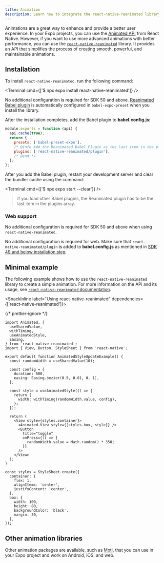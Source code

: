 ```yaml
---
title: Animation
description: Learn how to integrate the react-native-reanimated library and use it in your Expo project.
---
```



Animations are a great way to enhance and provide a better user experience. In your Expo projects, you can use the [Animated API](https://reactnative.dev/docs/next/animations) from React Native. However, if you want to use more advanced animations with better performance, you can use the [`react-native-reanimated`](https://docs.swmansion.com/react-native-reanimated/) library. It provides an API that simplifies the process of creating smooth, powerful, and maintainable animations.

## Installation

To install `react-native-reanimated`, run the following command:

<Terminal cmd={['$ npx expo install react-native-reanimated']} />

<Tabs>

<Tab label="SDK 50 and higher">

No additional configuration is required for SDK 50 and above. [Reanimated Babel plugin](https://docs.swmansion.com/react-native-reanimated/docs/fundamentals/glossary#reanimated-babel-plugin) is automatically configured in `babel-expo-preset` when you install the library.

</Tab>

<Tab label="SDK 49 and lower">

After the installation completes, add the Babel plugin to **babel.config.js**:

```js babel.config.js
module.exports = function (api) {
  api.cache(true);
  return {
    presets: ['babel-preset-expo'],
    /* @info Add the Reanimated Babel Plugin as the last item in the plugins array.*/
    plugins: ['react-native-reanimated/plugin'],
    /* @end */
  };
};
```

After you add the Babel plugin, restart your development server and clear the bundler cache using the command:

<Terminal cmd={['$ npx expo start --clear']} />

> If you load other Babel plugins, the Reanimated plugin has to be the last item in the plugins array.

</Tab>

</Tabs>

### Web support

<Tabs>

<Tab label="SDK 50 and higher">

No additional configuration is required for SDK 50 and above when using `react-native-reanimated`.

</Tab>

<Tab label="SDK 49">

No additional configuration is required for web. Make sure that `react-native-reanimated/plugin` is added to **babel.config.js** as mentioned in [SDK 49 and below installation step](/#installation).

</Tab>

</Tabs>

## Minimal example

The following example shows how to use the `react-native-reanimated` library to create a simple animation. For more information on the API and its usage, see [`react-native-reanimated` documentation](https://docs.swmansion.com/react-native-reanimated/docs/fundamentals/your-first-animation).

<SnackInline label="Using react-native-reanimated" dependencies={['react-native-reanimated']}>

{/* prettier-ignore */}
```tsx
import Animated, {
  useSharedValue,
  withTiming,
  useAnimatedStyle,
  Easing,
} from 'react-native-reanimated';
import { View, Button, StyleSheet } from 'react-native';

export default function AnimatedStyleUpdateExample() {
  const randomWidth = useSharedValue(10);

  const config = {
    duration: 500,
    easing: Easing.bezier(0.5, 0.01, 0, 1),
  };

  const style = useAnimatedStyle(() => {
    return {
      width: withTiming(randomWidth.value, config),
    };
  });

  return (
    <View style={styles.container}>
      <Animated.View style={[styles.box, style]} />
      <Button
        title="toggle"
        onPress={() => {
          randomWidth.value = Math.random() * 350;
        }}
      />
    </View>
  );
}

const styles = StyleSheet.create({
  container: {
    flex: 1,
    alignItems: 'center',
    justifyContent: 'center',
  },
  box: {
    width: 100,
    height: 80,
    backgroundColor: 'black',
    margin: 30,
  },
});
```

</SnackInline>

## Other animation libraries

Other animation packages are available, such as [Moti](https://moti.fyi/), that you can use in your Expo project and work on Android, iOS, and web.

